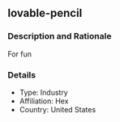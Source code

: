 ## lovable-pencil

### Description and Rationale
For fun

### Details

* Type: Industry
* Affiliation: Hex
* Country: United States

